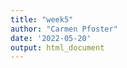 ```yaml
---
title: "week5"
author: "Carmen Pfoster"
date: '2022-05-20'
output: html_document
---
```


```r

```

